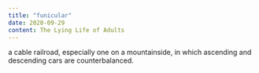 ```yaml
---
title: "funicular"
date: 2020-09-29
content: The Lying Life of Adults
---
```


a cable railroad, especially one on a mountainside, in which ascending and descending cars are counterbalanced.
